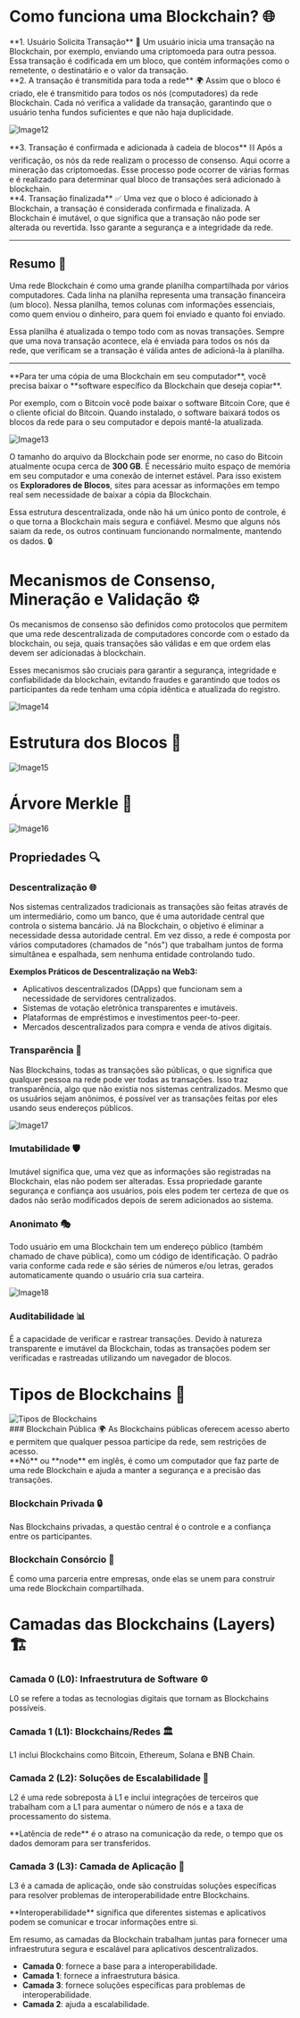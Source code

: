 # Como funciona uma Blockchain? 🌐

<div style={{display: "flex", textAlign: "justify", gap: "20px"}}>
  <div style={{ width: "50%", height: "min-content" }}>
    **1. Usuário Solicita Transação** 📩  
    Um usuário inicia uma transação na Blockchain, por exemplo, enviando uma criptomoeda para outra pessoa. Essa transação é codificada em um bloco, que contém informações como o remetente, o destinatário e o valor da transação.
  </div>

  <div style={{ width: "50%", height: "min-content" }}>
    **2. A transação é transmitida para toda a rede** 🌍  
    Assim que o bloco é criado, ele é transmitido para todos os nós (computadores) da rede Blockchain. Cada nó verifica a validade da transação, garantindo que o usuário tenha fundos suficientes e que não haja duplicidade.
  </div>
</div>

![Image12](https://firebasestorage.googleapis.com/v0/b/web3edubrasil-eddf4.firebasestorage.app/o/Trails%2FNew_IntroWeb3%2F12.png?alt=media&token=86dd4103-5262-4a41-a868-247815adcf75)

<div style={{display: "flex", textAlign: "justify", gap: "20px"}}>
  <div style={{ width: "50%", height: "min-content" }}>
    **3. Transação é confirmada e adicionada à cadeia de blocos** ⛓️  
    Após a verificação, os nós da rede realizam o processo de consenso. Aqui ocorre a mineração das criptomoedas. Esse processo pode ocorrer de várias formas e é realizado para determinar qual bloco de transações será adicionado à blockchain.
  </div>

  <div style={{ width: "50%", height: "min-content" }}>
    **4. Transação finalizada** ✅  
    Uma vez que o bloco é adicionado à Blockchain, a transação é considerada confirmada e finalizada. A Blockchain é imutável, o que significa que a transação não pode ser alterada ou revertida. Isso garante a segurança e a integridade da rede.
  </div>
</div>

---

## Resumo 📝  
Uma rede Blockchain é como uma grande planilha compartilhada por vários computadores. Cada linha na planilha representa uma transação financeira (um bloco). Nessa planilha, temos colunas com informações essenciais, como quem enviou o dinheiro, para quem foi enviado e quanto foi enviado.

Essa planilha é atualizada o tempo todo com as novas transações. Sempre que uma nova transação acontece, ela é enviada para todos os nós da rede, que verificam se a transação é válida antes de adicioná-la à planilha.

--- 

<div style={{backgroundColor: "lightgray", color: "#1a4476", textAlign: "center", alignItems: "center", padding: "30px", fontSize: "18px"}}>
  **Para ter uma cópia de uma Blockchain em seu computador**, você precisa baixar o **software específico da Blockchain que deseja copiar**.  

  Por exemplo, com o Bitcoin você pode baixar o software Bitcoin Core, que é o cliente oficial do Bitcoin. Quando instalado, o software baixará todos os blocos da rede para o seu computador e depois mantê-la atualizada.  

  ![Image13](https://firebasestorage.googleapis.com/v0/b/web3edubrasil-eddf4.firebasestorage.app/o/Trails%2FNew_IntroWeb3%2F13.png?alt=media&token=78ab498a-1412-4b33-92d7-bc0336b42890)  

  O tamanho do arquivo da Blockchain pode ser enorme, no caso do Bitcoin atualmente ocupa cerca de **300 GB**. É necessário muito espaço de memória em seu computador e uma conexão de internet estável. Para isso existem os **Exploradores de Blocos**, sites para acessar as informações em tempo real sem necessidade de baixar a cópia da Blockchain.  
</div>

Essa estrutura descentralizada, onde não há um único ponto de controle, é o que torna a Blockchain mais segura e confiável. Mesmo que alguns nós saiam da rede, os outros continuam funcionando normalmente, mantendo os dados. 🔒

# Mecanismos de Consenso, Mineração e Validação ⚙️  

Os mecanismos de consenso são definidos como protocolos que permitem que uma rede descentralizada de computadores concorde com o estado da blockchain, ou seja, quais transações são válidas e em que ordem elas devem ser adicionadas à blockchain.  

Esses mecanismos são cruciais para garantir a segurança, integridade e confiabilidade da blockchain, evitando fraudes e garantindo que todos os participantes da rede tenham uma cópia idêntica e atualizada do registro.  

![Image14](https://firebasestorage.googleapis.com/v0/b/web3edubrasil-eddf4.firebasestorage.app/o/Trails%2FNew_IntroWeb3%2F14.png?alt=media&token=52d1b90c-b784-4d1b-803f-be12d2cbaffc)  

# Estrutura dos Blocos 🧱  

![Image15](https://firebasestorage.googleapis.com/v0/b/web3edubrasil-eddf4.firebasestorage.app/o/Trails%2FNew_IntroWeb3%2F15.png?alt=media&token=853912b8-2857-4bad-bb42-1f7e21e2fe89)  

# Árvore Merkle 🌳  

![Image16](https://firebasestorage.googleapis.com/v0/b/web3edubrasil-eddf4.firebasestorage.app/o/Trails%2FNew_IntroWeb3%2F16.png?alt=media&token=a004f689-b8e7-4029-817b-b67a884f40e0)  

## Propriedades 🔍  

### Descentralização 🌐  
Nos sistemas centralizados tradicionais as transações são feitas através de um intermediário, como um banco, que é uma autoridade central que controla o sistema bancário. Já na Blockchain, o objetivo é eliminar a necessidade dessa autoridade central. Em vez disso, a rede é composta por vários computadores (chamados de "nós") que trabalham juntos de forma simultânea e espalhada, sem nenhuma entidade controlando tudo.  

**Exemplos Práticos de Descentralização na Web3:**  
- Aplicativos descentralizados (DApps) que funcionam sem a necessidade de servidores centralizados.  
- Sistemas de votação eletrônica transparentes e imutáveis.  
- Plataformas de empréstimos e investimentos peer-to-peer.  
- Mercados descentralizados para compra e venda de ativos digitais.  

### Transparência 🔎  
Nas Blockchains, todas as transações são públicas, o que significa que qualquer pessoa na rede pode ver todas as transações. Isso traz transparência, algo que não existia nos sistemas centralizados. Mesmo que os usuários sejam anônimos, é possível ver as transações feitas por eles usando seus endereços públicos.  

![Image17](https://firebasestorage.googleapis.com/v0/b/web3edubrasil-eddf4.firebasestorage.app/o/Trails%2FNew_IntroWeb3%2F17.png?alt=media&token=79708eb0-3011-468c-9c5a-59772e824b6f)  

### Imutabilidade 🛡️  
Imutável significa que, uma vez que as informações são registradas na Blockchain, elas não podem ser alteradas. Essa propriedade garante segurança e confiança aos usuários, pois eles podem ter certeza de que os dados não serão modificados depois de serem adicionados ao sistema.  

### Anonimato 🎭  
Todo usuário em uma Blockchain tem um endereço público (também chamado de chave pública), como um código de identificação. O padrão varia conforme cada rede e são séries de números e/ou letras, gerados automaticamente quando o usuário cria sua carteira.  

![Image18](https://firebasestorage.googleapis.com/v0/b/web3edubrasil-eddf4.firebasestorage.app/o/Trails%2FNew_IntroWeb3%2F18.png?alt=media&token=a43a5ea4-4429-413c-a37e-5d00a278f377)  

### Auditabilidade 📊  
É a capacidade de verificar e rastrear transações. Devido à natureza transparente e imutável da Blockchain, todas as transações podem ser verificadas e rastreadas utilizando um navegador de blocos.  

# Tipos de Blockchains 🔄  

<div style={{ display: "flex", gap: "20px", alignItems: "center", textAlign: "justify" }}>
  <img src="https://firebasestorage.googleapis.com/v0/b/web3edubrasil-eddf4.firebasestorage.app/o/Trails%2FNew_IntroWeb3%2F19.png?alt=media&token=71a3c787-a2f2-419c-ab24-6dc9254d7cd1" alt="Tipos de Blockchains" style={{ width: "20%", height: "auto" }} />
  <div>
    ### Blockchain Pública 🌍  
    As Blockchains públicas oferecem acesso aberto e permitem que qualquer pessoa participe da rede, sem restrições de acesso.  
  </div>
</div>

<div style={{ backgroundColor: "lightgray", color: "#1a4476", padding: "20px", textAlign: "center", fontSize: "18px" }}>
  **Nó** ou **node** em inglês, é como um computador que faz parte de uma rede Blockchain e ajuda a manter a segurança e a precisão das transações.  
</div>

### Blockchain Privada 🔒  
Nas Blockchains privadas, a questão central é o controle e a confiança entre os participantes.  

### Blockchain Consórcio 🤝  
É como uma parceria entre empresas, onde elas se unem para construir uma rede Blockchain compartilhada.  

# Camadas das Blockchains (Layers) 🏗️  

### Camada 0 (L0): Infraestrutura de Software ⚙️  
L0 se refere a todas as tecnologias digitais que tornam as Blockchains possíveis.  

### Camada 1 (L1): Blockchains/Redes 🏛️  
L1 inclui Blockchains como Bitcoin, Ethereum, Solana e BNB Chain.  

### Camada 2 (L2): Soluções de Escalabilidade 🚀  
L2 é uma rede sobreposta à L1 e inclui integrações de terceiros que trabalham com a L1 para aumentar o número de nós e a taxa de processamento do sistema.  

<div style={{ backgroundColor: "lightgray", color: "#1a4476", padding: "20px", textAlign: "center", fontSize: "18px" }}>
  **Latência de rede** é o atraso na comunicação da rede, o tempo que os dados demoram para ser transferidos.  
</div>

### Camada 3 (L3): Camada de Aplicação 📱  
L3 é a camada de aplicação, onde são construídas soluções específicas para resolver problemas de interoperabilidade entre Blockchains.  

<div style={{ backgroundColor: "lightgray", color: "#1a4476", textAlign: "center", padding: "20px" }}>
  **Interoperabilidade** significa que diferentes sistemas e aplicativos podem se comunicar e trocar informações entre si.  
</div>

Em resumo, as camadas da Blockchain trabalham juntas para fornecer uma infraestrutura segura e escalável para aplicativos descentralizados.  
- **Camada 0**: fornece a base para a interoperabilidade.  
- **Camada 1**: fornece a infraestrutura básica.  
- **Camada 3**: fornece soluções específicas para problemas de interoperabilidade.  
- **Camada 2**: ajuda a escalabilidade.  